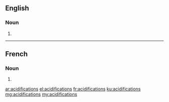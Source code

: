 ==English==

===Noun===
{{head|en}}

# {{plural of|acidification}}

----

==French==

===Noun===
{{head|fr|g=f-p}}

# {{plural of|acidification|lang=fr}}

[[ar:acidifications]]
[[el:acidifications]]
[[fr:acidifications]]
[[ku:acidifications]]
[[mg:acidifications]]
[[my:acidifications]]